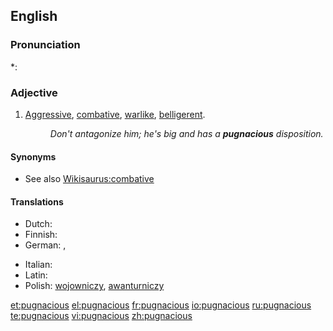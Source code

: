 ==English==

===Pronunciation===
*: {{rhymes|eɪʃəs}}

===Adjective===
{{en-adj}}

# [[aggressive|Aggressive]], [[combative]], [[warlike]], [[belligerent]].
#: ''Don't antagonize him; he's big and has a '''pugnacious''' disposition.''

====Synonyms====
* See also [[Wikisaurus:combative]]

====Translations====
{{trans-top|aggressive, belligerent}}
* Dutch: {{t+|nl|strijdlustig}}
* Finnish: {{t-|fi|taistelunhaluinen}}
* German: {{t+|de|kampflustig}}, {{t+|de|streitsüchtig}}
{{trans-mid}}
* Italian: {{t-|it|pugnace}}
* Latin: {{t+|la|pugnax}}
* Polish: [[wojowniczy]], [[awanturniczy]] {{m}}
{{trans-bottom}}

[[et:pugnacious]]
[[el:pugnacious]]
[[fr:pugnacious]]
[[io:pugnacious]]
[[ru:pugnacious]]
[[te:pugnacious]]
[[vi:pugnacious]]
[[zh:pugnacious]]